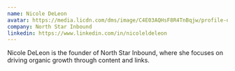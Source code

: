 ```yaml
---
name: Nicole DeLeon
avatar: https://media.licdn.com/dms/image/C4E03AQHsF8R4TnBqjw/profile-displayphoto-shrink_200_200/0/1517672513458?e=2147483647&v=beta&t=BktC5JYs_m96uM7OAnklM_XTLCgRse5tdjk6HE9uh5Q
company: North Star Inbound
linkedin: https://www.linkedin.com/in/nicoleldeleon
---
```

Nicole DeLeon is the founder of North Star Inbound, where she focuses on driving organic growth through content and links.
